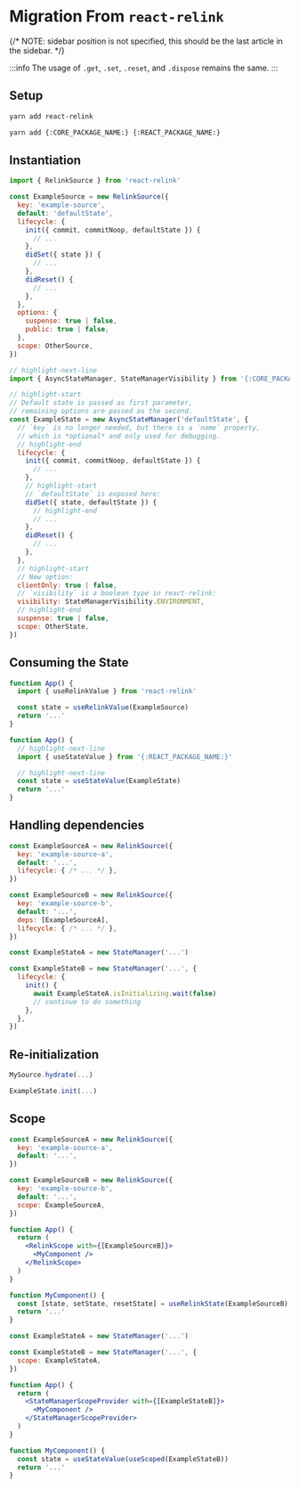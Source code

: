 # Migration From `react-relink`
{/* NOTE: sidebar position is not specified, this should be the last article in the sidebar. */}

:::info
The usage of `.get`, `.set`, `.reset`, and `.dispose` remains the same.
:::

## Setup
```sh title="Before"
yarn add react-relink
```
```sh title="Now"
yarn add {:CORE_PACKAGE_NAME:} {:REACT_PACKAGE_NAME:}
```

## Instantiation
```js title="Before"
import { RelinkSource } from 'react-relink'

const ExampleSource = new RelinkSource({
  key: 'example-source',
  default: 'defaultState',
  lifecycle: {
    init({ commit, commitNoop, defaultState }) {
      // ...
    },
    didSet({ state }) {
      // ...
    },
    didReset() {
      // ...
    },
  },
  options: {
    suspense: true | false,
    public: true | false,
  },
  scope: OtherSource,
})
```

```js title="Now"
// highlight-next-line
import { AsyncStateManager, StateManagerVisibility } from '{:CORE_PACKAGE_NAME:}'

// highlight-start
// Default state is passed as first parameter,
// remaining options are passed as the second.
const ExampleState = new AsyncStateManager('defaultState', {
  // `key` is no longer needed, but there is a `name` property,
  // which is *optional* and only used for debugging.
  // highlight-end
  lifecycle: {
    init({ commit, commitNoop, defaultState }) {
      // ...
    },
    // highlight-start
    // `defaultState` is exposed here:
    didSet({ state, defaultState }) {
      // highlight-end
      // ...
    },
    didReset() {
      // ...
    },
  },
  // highlight-start
  // New option:
  clientOnly: true | false,
  // `visibility` is a boolean type in react-relink:
  visibility: StateManagerVisibility.ENVIRONMENT,
  // highlight-end
  suspense: true | false,
  scope: OtherState,
})
```

## Consuming the State

```js title="Before"
function App() {
  import { useRelinkValue } from 'react-relink'

  const state = useRelinkValue(ExampleSource)
  return '...'
}
```

```js title="Now"
function App() {
  // highlight-next-line
  import { useStateValue } from '{:REACT_PACKAGE_NAME:}'

  // highlight-next-line
  const state = useStateValue(ExampleState)
  return '...'
}
```

## Handling dependencies

```js title="Before"
const ExampleSourceA = new RelinkSource({
  key: 'example-source-a',
  default: '...',
  lifecycle: { /* ... */ },
})

const ExampleSourceB = new RelinkSource({
  key: 'example-source-b',
  default: '...',
  deps: [ExampleSourceA],
  lifecycle: { /* ... */ },
})
```

```js title="Now"
const ExampleStateA = new StateManager('...')

const ExampleStateB = new StateManager('...', {
  lifecycle: {
    init() {
      await ExampleStateA.isInitializing.wait(false)
      // continue to do something
    },
  },
})
```

## Re-initialization

```js title="Before"
MySource.hydrate(...)
```

```js title="Now"
ExampleState.init(...)
```

## Scope

```jsx title="Before"
const ExampleSourceA = new RelinkSource({
  key: 'example-source-a',
  default: '...',
})

const ExampleSourceB = new RelinkSource({
  key: 'example-source-b',
  default: '...',
  scope: ExampleSourceA,
})

function App() {
  return (
    <RelinkScope with={[ExampleSourceB]}>
      <MyComponent />
    </RelinkScope>
  )
}

function MyComponent() {
  const [state, setState, resetState] = useRelinkState(ExampleSourceB)
  return '...'
}
```

```jsx title="Now"
const ExampleStateA = new StateManager('...')

const ExampleStateB = new StateManager('...', {
  scope: ExampleStateA,
})

function App() {
  return (
    <StateManagerScopeProvider with={[ExampleStateB]}>
      <MyComponent />
    </StateManagerScopeProvider>
  )
}

function MyComponent() {
  const state = useStateValue(useScoped(ExampleStateB))
  return '...'
}
```
